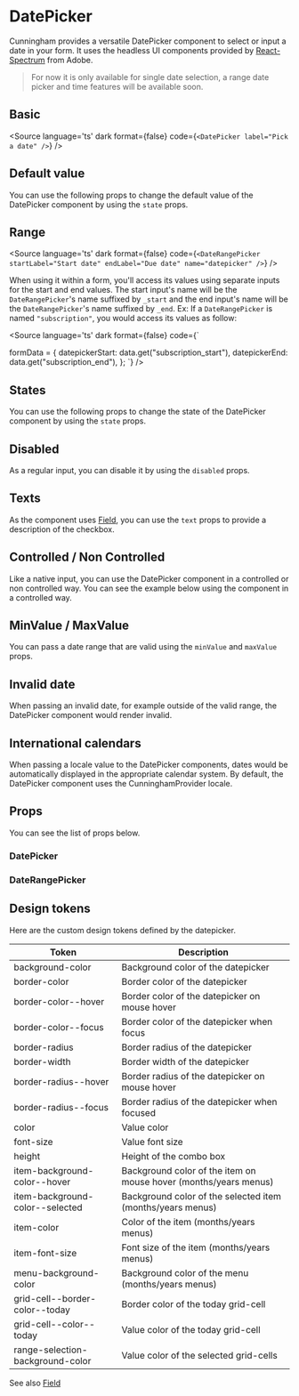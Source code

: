 

<Meta title="Components/Forms/DatePicker/Doc" component={DatePicker}/>


# DatePicker


Cunningham provides a versatile DatePicker component to select or input a date in your form. It uses the headless
UI components provided by [React-Spectrum](https://react-spectrum.adobe.com/react-aria/useDatePicker.html) from Adobe.

> For now it is only available for single date selection, a range date picker and time features will be available soon.


## Basic

<Source
  language='ts'
  dark
  format={false}
  code={`
  <DatePicker label="Pick a date" />
  `}
/>

<Canvas>
  <Story id="components-forms-datepicker--default"/>
</Canvas>

## Default value
You can use the following props to change the default value of the DatePicker component by using the `state` props.

<Canvas sourceState="shown">
  <Story id="components-forms-datepicker--default-value"/>
</Canvas>

## Range

<Source
  language='ts'
  dark
  format={false}
  code={`
  <DateRangePicker startLabel="Start date" endLabel="Due date" name="datepicker" />
  `}
/>

When using it within a form, you'll access its values using separate inputs for the start and end values. The start input's
name will be the `DateRangePicker`'s name suffixed by `_start` and the end input's name will be the `DateRangePicker`'s name suffixed by `_end`.
Ex: If a `DateRangePicker` is named `"subscription"`, you would access its values as follow:

<Source
  language='ts'
  dark
  format={false}
  code={`

  formData = {
    datepickerStart: data.get("subscription_start"),
    datepickerEnd: data.get("subscription_end"),
  };
  `}
/>

<Canvas>
  <Story id="components-forms-datepicker--range-default"/>
</Canvas>


## States

You can use the following props to change the state of the DatePicker component by using the `state` props.

<Canvas sourceState="shown">
  <Story id="components-forms-datepicker--error"/>
  <Story id="components-forms-datepicker--success"/>
</Canvas>

## Disabled

As a regular input, you can disable it by using the `disabled` props.

<Canvas sourceState="shown">
  <Story id="components-forms-datepicker--disabled"/>
  <Story id="components-forms-datepicker--disabled-value"/>
</Canvas>

## Texts

As the component uses [Field](?path=/story/components-forms-field-doc--page), you can use the `text` props to provide a description of the checkbox.

<Canvas sourceState="shown">
  <Story id="components-forms-datepicker--with-text"/>
</Canvas>

## Controlled / Non Controlled

Like a native input, you can use the DatePicker component in a controlled or non controlled way. You can see the example below
using the component in a controlled way.

<Canvas sourceState="shown">
  <Story id="components-forms-datepicker--controlled"/>
  <Story id="components-forms-datepicker--range-controlled"/>
</Canvas>

## MinValue / MaxValue

You can pass a date range that are valid using the `minValue` and `maxValue` props.

<Canvas sourceState="shown">
  <Story id="components-forms-datepicker--min-max-value"/>
</Canvas>

## Invalid date

When passing an invalid date, for example outside of the valid range, the DatePicker component would render invalid.

<Canvas sourceState="shown">
  <Story id="components-forms-datepicker--invalid-value"/>
</Canvas>

## International calendars

When passing a locale value to the DatePicker components, dates would be automatically displayed in the appropriate calendar system.
By default, the DatePicker component uses the CunninghamProvider locale.

<Canvas sourceState="shown">
  <Story id="components-forms-datepicker--custom-locale"/>
  <Story id="components-forms-datepicker--cunningham-locale"/>
</Canvas>

## Props

You can see the list of props below.

### DatePicker

<ArgsTable of={DatePicker} />

### DateRangePicker

<ArgsTable of={DateRangePicker} />


## Design tokens

Here are the custom design tokens defined by the datepicker.

| Token        	| Description                 	|
|---------------	|-----------------------------	|
| background-color   	| Background color of the datepicker    	|
| border-color   	| Border color of the datepicker    	|
| border-color--hover   	| Border color of the datepicker on mouse hover   	|
| border-color--focus   	| Border color of the datepicker when focus   	|
| border-radius     	| Border radius of the datepicker      	|
| border-width     	| Border width of the datepicker      	|
| border-radius--hover   	| Border radius of the datepicker on mouse hover    	|
| border-radius--focus   	| Border radius of the datepicker when focused    	|
| color   	| Value color  	|
| font-size        	| Value font size        	|
| height | Height of the combo box |
| item-background-color--hover | Background color of the item on mouse hover (months/years menus)   	|
| item-background-color--selected | Background color of the selected item (months/years menus)   	|
| item-color | Color of the item (months/years menus)    	|
| item-font-size | Font size of the item (months/years menus)    	|
| menu-background-color | Background color of the menu (months/years menus)    	|
| grid-cell--border-color--today | Border color of the today grid-cell    	|
| grid-cell--color--today | Value color of the today grid-cell    	|
| range-selection-background-color | Value color of the selected grid-cells    	|

See also [Field](?path=/story/components-forms-field-doc--page)
